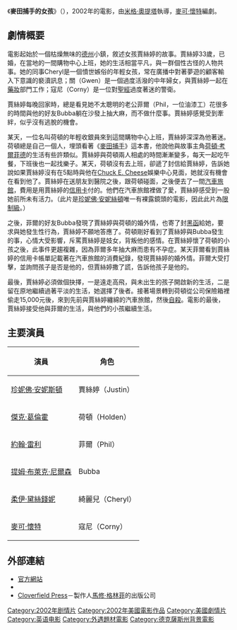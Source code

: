 {{Infobox_Film
| name           = 麥田捕手的女孩
| original_name  = The Good Girl
| image          = 
| director       = [[米格·奧提塔|米格·奧提塔]] 
| writer         = [[麥可·懷特|麥可·懷特]]
| starring       = [[珍妮佛·安妮斯頓|珍妮佛·安妮斯頓]]<br>[[傑克·葛倫霍|傑克·葛倫霍]]<br>[[約翰·雷利|約翰·雷利]]<br>[[柔伊·黛絲錢妮|柔伊·黛絲錢妮]] |
| producer       = [[馬修·格林菲爾|馬修·格林菲爾]] 
| distributor    = [[福斯探照燈|福斯探照燈]]（美）、影傑（台）
| released       = （美国）2002年8月7日<br />（台湾）2006年6月9日
| runtime        = 93分鐘
| language       = [[英語|英語]]
| country        = [[美国电影|美国]]
| budget         = 8百萬[[美元|美元]]
| imdb_id        = 0279113
}}
《'''麥田捕手的女孩'''》（{{lang-en|The Good Girl}}），2002年的電影，由[[米格·奧提塔|米格·奧提塔]]執導，[[麥可·懷特|麥可·懷特]]編劇。

==劇情概要==

電影起始於一個枯燥無味的[[德克萨斯州|德州]]小鎮，敘述女孩賈絲婷的故事。賈絲婷33歲，已婚，在當地的一間購物中心上班，她的生活相當平凡，與一群個性古怪的人物共事。她的同事Cheryl是一個憤世嫉俗的年輕女孩，常在廣播中對著夢遊的顧客輸入下意識的褻瀆訊息；關（Gwen）是一個過度活潑的中年婦女，與賈絲婷一起在[[藥妝|藥妝]]部門工作；寇尼（Corny）是一位對[[聖經|聖經]]過度著迷的警衛。

賈絲婷每晚回家時，總是看見她不太聰明的老公菲爾（Phil，一位油漆工）花很多的時間與他的好友Bubba躺在沙發上抽大麻，而不做什麼事。賈絲婷感覺受到牽絆，似乎沒有逃脫的機會。

某天，一位名叫荷頓的年輕收銀員來到這間購物中心上班，賈絲婷深深為他著迷。荷頓總是自己一個人，埋頭看著《[[麥田捕手|麥田捕手]]》這本書，他說他與故事主角[[荷頓·考爾菲德|荷頓·考爾菲德]]的生活有些許類似。賈絲婷與荷頓兩人相處的時間漸漸變多，每天一起吃午餐，下班後也一起找樂子。某天，荷頓沒有去上班，卻遞了封信給賈絲婷，告訴她說如果賈絲婷沒有在5點時與他在[[Chuck_E._Cheese|Chuck E. Cheese]]娛樂中心見面，她就沒有機會在看到他了。賈絲婷在送朋友到醫院之後，跟荷頓碰面，之後便去了一間[[汽車旅館|汽車旅館]]，費用是用賈絲婷的[[信用卡|信用卡]]付的。他們在汽車旅館裡做了愛，賈絲婷感受到一股她前所未有活力。（此片是[[珍妮佛·安妮絲頓|珍妮佛·安妮絲頓]]唯一有裸露鏡頭的電影，因此此片為[[限制級|限制級]]。）
 
之後，菲爾的好友Bubba發現了賈絲婷與荷頓的婚外情，也寄了封[[黑函|黑函]]給她，要求與她發生性行為，賈絲婷不願地答應了。荷頓剛好看到了賈絲婷與Bubba發生的事，心情大受影響，斥罵賈絲婷是妓女，背叛他的感情。在賈絲婷懷了荷頓的小孩之後，此事件更趨複雜，因為菲爾多年抽大麻而患有不孕症。某天菲爾看到賈絲婷的信用卡帳單記載著在汽車旅館的消費紀錄，發現賈絲婷的婚外情。菲爾大受打擊，並詢問孩子是否是他的，但賈絲婷撒了謊，告訴他孩子是他的。

最後，賈絲婷必須做個抉擇，一是遠走高飛，與未出生的孩子開啟新的生活，二是留在原地繼續過著平淡的生活，她選擇了後者。接著場景轉到荷頓從公司保險箱裡偷走15,000元後，來到先前與賈絲婷纏綿的汽車旅館，然後[[自殺|自殺]]。電影的最後，賈絲婷接受他與菲爾的生活，與他們的小孩繼續生活。

==主要演員==
{| border="1" class="wikitable"
|- 
! 演員 !! 角色 
|- 
| [[珍妮佛·安妮斯頓|珍妮佛·安妮斯頓]] || 賈絲婷（Justin）
|- 
| [[傑克·葛倫霍|傑克·葛倫霍]] || 荷頓（Holden）
|- 
| [[約翰·雷利|約翰·雷利]] || 菲爾（Phil）
|- 
| [[提姆·布萊克·尼爾森|提姆·布萊克·尼爾森]] || Bubba
|- 
| [[柔伊·黛絲錢妮|柔伊·黛絲錢妮]] || 綺麗兒（Cheryl）
|- 
| [[麥可·懷特|麥可·懷特]] || 寇尼（Corny）
|}

==外部連結==
*[https://web.archive.org/web/20071103044528/http://www.foxsearchlight.com/thegoodgirl/ 官方網站]
*{{imdb title|id=0279113|title=The Good Girl}}
*[http://www.cloverfieldpress.com Cloverfield Press]－製作人[[馬修·格林菲|馬修·格林菲]]的出版公司

[[Category:2002年剧情片|Category:2002年剧情片]]
[[Category:2002年美國電影作品|Category:2002年美國電影作品]]
[[Category:美國劇情片|Category:美國劇情片]]
[[Category:英语电影|Category:英语电影]]
[[Category:外遇題材電影|Category:外遇題材電影]]
[[Category:德克薩斯州背景電影|Category:德克薩斯州背景電影]]